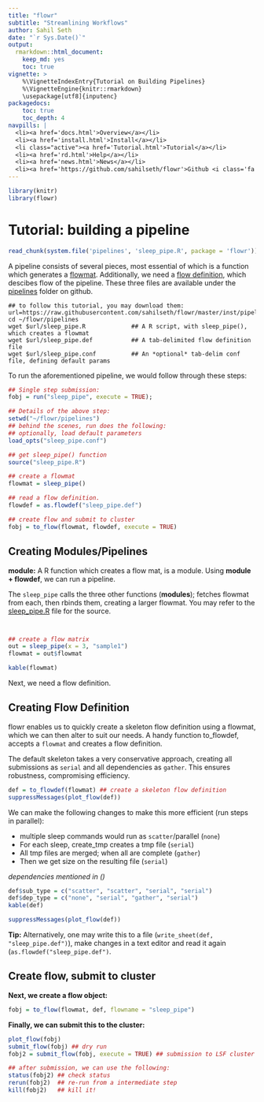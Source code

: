 ```yaml
---
title: "flowr"
subtitle: "Streamlining Workflows"
author: Sahil Seth
date: "`r Sys.Date()`"
output: 
  rmarkdown::html_document: 
    keep_md: yes
    toc: true
vignette: >
    %\VignetteIndexEntry{Tutorial on Building Pipelines}
    %\VignetteEngine{knitr::rmarkdown}
    \usepackage[utf8]{inputenc}
packagedocs:
    toc: true
    toc_depth: 4
navpills: |
  <li><a href='docs.html'>Overview</a></li>
  <li><a href='install.html'>Install</a></li>
  <li class="active"><a href='Tutorial.html'>Tutorial</a></li>
  <li><a href='rd.html'>Help</a></li>
  <li><a href='news.html'>News</a></li>
  <li><a href='https://github.com/sahilseth/flowr'>Github <i class='fa fa-github'></i></a></li>
---
```


```r
library(knitr)
library(flowr)
```

# Tutorial: building a pipeline

```r
read_chunk(system.file('pipelines', 'sleep_pipe.R', package = 'flowr'))
```



A pipeline consists of several pieces, most essential of which is a function which generates a [flowmat](http://docs.flowr.space/docs.html#flow_mat).
Additionally, we need a [flow definition](http://docs.flowr.space/docs.html#flow_definition), which descibes flow of the pipeline. 
These three files are available under the [pipelines](https://github.com/sahilseth/flowr/tree/master/inst/pipelines) folder on github.

```
## to follow this tutorial, you may download them:
url=https://raw.githubusercontent.com/sahilseth/flowr/master/inst/pipelines
cd ~/flowr/pipelines
wget $url/sleep_pipe.R             ## A R script, with sleep_pipe(), which creates a flowmat
wget $url/sleep_pipe.def           ## A tab-delimited flow definition file
wget $url/sleep_pipe.conf          ## An *optional* tab-delim conf file, defining default params
```



To run the aforementioned pipeline, we would follow through these steps:

```r
## Single step submission:
fobj = run("sleep_pipe", execute = TRUE); 

## Details of the above step:
setwd("~/flowr/pipelines")
## behind the scenes, run does the following:
## optionally, load default parameters
load_opts("sleep_pipe.conf") 

## get sleep_pipe() function
source("sleep_pipe.R") 

## create a flowmat
flowmat = sleep_pipe()

## read a flow definition.
flowdef = as.flowdef("sleep_pipe.def")

## create flow and submit to cluster
fobj = to_flow(flowmat, flowdef, execute = TRUE)
```




## Creating Modules/Pipelines


<div class="alert alert-info" role="alert">
**module:** A R function which creates a flow mat, is a module. Using **module + flowdef**, we can run a pipeline.
</div>


The `sleep_pipe` calls the three other functions (**modules**); fetches flowmat from each, then rbinds them,
creating a larger flowmat. You may refer to the [sleep_pipe.R](https://github.com/sahilseth/flowr/blob/master/inst/pipelines/sleep_pipe.R)
file for the source.

```r

```

```r

```


```r
## create a flow matrix
out = sleep_pipe(x = 3, "sample1")
flowmat = out$flowmat
```

```r
kable(flowmat)
```


Next, we need a flow definition.

## Creating Flow Definition

flowr enables us to quickly create a skeleton flow definition using a flowmat, which we can then alter to suit our needs. A handy function
to_flowdef, accepts a `flowmat` and creates a flow definition. 

<div class="alert alert-info" role="alert">
The default skeleton takes a very conservative approach, creating all submissions as `serial` and all dependencies as `gather`. This ensures robustness, compromising efficiency. 
</div>

```r
def = to_flowdef(flowmat) ## create a skeleton flow definition
suppressMessages(plot_flow(def))
```

We can make the following changes to make this more efficient (run steps in parallel):


- multiple sleep commands would run as `scatter`/parallel (`none`)
- For each sleep, create_tmp creates a tmp file (`serial`)
- All tmp files are merged; when all are complete (`gather`)
- Then we get size on the resulting file (`serial`)

*dependencies mentioned in ()*


```r
def$sub_type = c("scatter", "scatter", "serial", "serial")
def$dep_type = c("none", "serial", "gather", "serial")
kable(def)
```

```r
suppressMessages(plot_flow(def))
```


<div class="alert alert-info" role="alert">
**Tip:** Alternatively, one may write this to a file 
(`write_sheet(def, "sleep_pipe.def")`), make changes in a text editor and read it again (`as.flowdef("sleep_pipe.def")`.
</div>

## Create flow, submit to cluster

**Next, we create a flow object:**

```r
fobj = to_flow(flowmat, def, flowname = "sleep_pipe")
```

**Finally, we can submit this to the cluster:**
```r
plot_flow(fobj)
submit_flow(fobj) ## dry run
fobj2 = submit_flow(fobj, execute = TRUE) ## submission to LSF cluster

## after submission, we can use the following:
status(fobj2) ## check status
rerun(fobj2)  ## re-run from a intermediate step
kill(fobj2)   ## kill it!
```


<!----


We then define another function `sleep_pipe` which calls the above defined **modules**; fetches flowmat from each, 
creating a larger flowmat. This time we will define a flowdef for the `sleep_pipe` function, elevating its status from
module to a pipeline.


This time we will define a flowdef for the `sleep_pipe` function, elevating its status from
module to a pipeline.




Here are a few examples of modules, three functions `sleep`, `create_tmp` and `merge_size` each returning a flowmat.

We believe pipeline and modules may be interchangeble, in the sense that a *smaller* pipeline may be 
included as part of a larger pipeline.
In flowr a module OR pipeline always returns a flowmat.
The only difference being, a pipeline also has a correspomding flow definition file. 


<div class="alert alert-info" role="alert">
As such, creating a flow definition for a module enables flowr
to run it, hence a module **elevates**, becoming a pipeline.
This lets the user mix and match several modules/pipelines to create a customized larger pipeline(s).
</div>
-->
